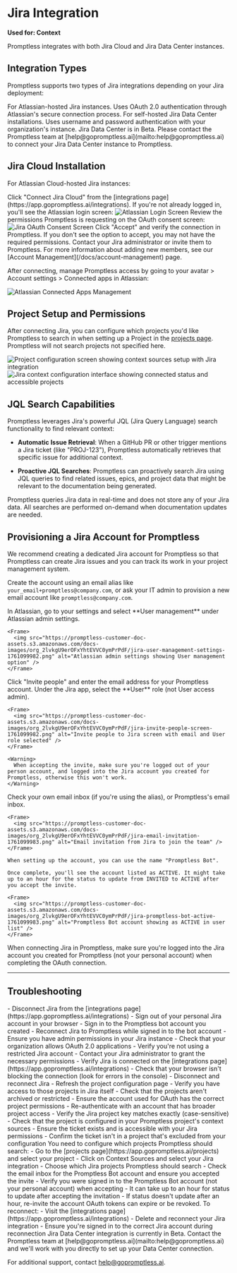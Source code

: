# Jira Integration

**Used for: Context**

Promptless integrates with both Jira Cloud and Jira Data Center instances.

## Integration Types

Promptless supports two types of Jira integrations depending on your Jira deployment:

<CardGroup cols={2}>
  <Card title="Jira Cloud" icon="fa-solid fa-cloud">
    For Atlassian-hosted Jira instances. Uses OAuth 2.0 authentication through Atlassian's secure connection process.
  </Card>
  <Card title="Jira Data Center (Beta)" icon="fa-solid fa-server">
    For self-hosted Jira Data Center installations. Uses username and password authentication with your organization's instance.
  </Card>
</CardGroup>

<Info>
Jira Data Center is in Beta. Please contact the Promptless team at [help@gopromptless.ai](mailto:help@gopromptless.ai) to connect your Jira Data Center instance to Promptless.
</Info>

## Jira Cloud Installation

For Atlassian Cloud-hosted Jira instances:

<Steps>
  <Step title="Connect Jira Cloud">
    Click "Connect Jira Cloud" from the [integrations page](https://app.gopromptless.ai/integrations).
  </Step>

  <Step title="Atlassian Login">
    If you're not already logged in, you'll see the Atlassian login screen:
<Frame>
  <img src="https://promptless-customer-doc-assets.s3.amazonaws.com/docs-images/org_2lvkgU9erOFxYhtEVVC0ymPrPdF/aab15aef-2759-42e6-93ec-d4c090526273-jira-atlassian-login.png" alt="Atlassian Login Screen" />
</Frame>
  </Step>

  <Step title="OAuth Consent">
    Review the permissions Promptless is requesting on the OAuth consent screen:
<Frame>
  <img src="https://promptless-customer-doc-assets.s3.amazonaws.com/docs-images/org_2lvkgU9erOFxYhtEVVC0ymPrPdF/aab15aef-2759-42e6-93ec-d4c090526273-jira-oauth-consent.png" alt="Jira OAuth Consent Screen" />
</Frame>
  </Step>

  <Step title="Complete Connection">
    Click "Accept" and verify the connection in Promptless. If you don't see the option to accept, you may not have the required permissions. Contact your Jira administrator or invite them to Promptless. For more information about adding new members, see our [Account Management](/docs/account-management) page.
  </Step>
</Steps>

After connecting, manage Promptless access by going to your avatar > Account settings > Connected apps in Atlassian:
<Frame>
  <img src="https://promptless-customer-doc-assets.s3.amazonaws.com/docs-images/org_2lvkgU9erOFxYhtEVVC0ymPrPdF/aab15aef-2759-42e6-93ec-d4c090526273-jira-connected-apps.png" alt="Atlassian Connected Apps Management" />
</Frame>

## Project Setup and Permissions

After connecting Jira, you can configure which projects you'd like Promptless to search in when setting up a Project in the [projects page](https://app.gopromptless.ai/projects). Promptless will not search projects not specified here.

<Frame>
  <img src="https://promptless-customer-doc-assets.s3.amazonaws.com/docs-images/org_2lvkgU9erOFxYhtEVVC0ymPrPdF/e3bdab51-fb59-4971-aaac-32ed7dddf07b-project-context-sources-configuration.png" alt="Project configuration screen showing context sources setup with Jira integration" />
</Frame>

<Frame>
  <img src="https://promptless-customer-doc-assets.s3.amazonaws.com/docs-images/org_2lvkgU9erOFxYhtEVVC0ymPrPdF/e3bdab51-fb59-4971-aaac-32ed7dddf07b-jira-context-configuration-interface.png" alt="Jira context configuration interface showing connected status and accessible projects" />
</Frame>

## JQL Search Capabilities

Promptless leverages Jira's powerful JQL (Jira Query Language) search functionality to find relevant context:

- **Automatic Issue Retrieval**: When a GitHub PR or other trigger mentions a Jira ticket (like "PROJ-123"), Promptless automatically retrieves that specific issue for additional context.

- **Proactive JQL Searches**: Promptless can proactively search Jira using JQL queries to find related issues, epics, and project data that might be relevant to the documentation being generated.

<Note>
Promptless queries Jira data in real-time and does not store any of your Jira data. All searches are performed on-demand when documentation updates are needed.
</Note>

## Provisioning a Jira Account for Promptless

We recommend creating a dedicated Jira account for Promptless so that Promptless can create Jira issues and you can track its work in your project management system.

Create the account using an email alias like `your_email+promptless@company.com`, or ask your IT admin to provision a new email account like `promptless@company.com`.

<Steps>
  <Step title="Navigate to User management">
    In Atlassian, go to your settings and select **User management** under Atlassian admin settings.
    
    <Frame>
      <img src="https://promptless-customer-doc-assets.s3.amazonaws.com/docs-images/org_2lvkgU9erOFxYhtEVVC0ymPrPdF/jira-user-management-settings-1761099982.png" alt="Atlassian admin settings showing User management option" />
    </Frame>
  </Step>

  <Step title="Invite the Promptless account">
    Click "Invite people" and enter the email address for your Promptless account. Under the Jira app, select the **User** role (not User access admin).
    
    <Frame>
      <img src="https://promptless-customer-doc-assets.s3.amazonaws.com/docs-images/org_2lvkgU9erOFxYhtEVVC0ymPrPdF/jira-invite-people-screen-1761099982.png" alt="Invite people to Jira screen with email and User role selected" />
    </Frame>
    
    <Warning>
      When accepting the invite, make sure you're logged out of your person account, and logged into the Jira account you created for Promptless, otherwise this won't work.
    </Warning>
  </Step>

  <Step title="Accept the invitation">
    Check your own email inbox (if you're using the alias), or Promptless's email inbox.
    
    <Frame>
      <img src="https://promptless-customer-doc-assets.s3.amazonaws.com/docs-images/org_2lvkgU9erOFxYhtEVVC0ymPrPdF/jira-email-invitation-1761099983.png" alt="Email invitation from Jira to join the team" />
    </Frame>
    
    When setting up the account, you can use the name "Promptless Bot".
    
    Once complete, you'll see the account listed as ACTIVE. It might take up to an hour for the status to update from INVITED to ACTIVE after you accept the invite.
    
    <Frame>
      <img src="https://promptless-customer-doc-assets.s3.amazonaws.com/docs-images/org_2lvkgU9erOFxYhtEVVC0ymPrPdF/jira-promptless-bot-active-1761099983.png" alt="Promptless Bot account showing as ACTIVE in user list" />
    </Frame>
  </Step>

  <Step title="Connect to Promptless">
    When connecting Jira in Promptless, make sure you're logged into the Jira account you created for Promptless (not your personal account) when completing the OAuth connection.
  </Step>
</Steps>

---

## Troubleshooting

<AccordionGroup>
  <Accordion title="Promptless actions are attributed to my personal account">
    - Disconnect Jira from the [integrations page](https://app.gopromptless.ai/integrations)
    - Sign out of your personal Jira account in your browser
    - Sign in to the Promptless bot account you created
    - Reconnect Jira to Promptless while signed in to the bot account
  </Accordion>

  <Accordion title="Permission denied when connecting Jira">
    - Ensure you have admin permissions in your Jira instance
    - Check that your organization allows OAuth 2.0 applications
    - Verify you're not using a restricted Jira account
    - Contact your Jira administrator to grant the necessary permissions
  </Accordion>

  <Accordion title="Jira integration doesn't appear when configuring a project">
    - Verify Jira is connected on the [integrations page](https://app.gopromptless.ai/integrations)
    - Check that your browser isn't blocking the connection (look for errors in the console)
    - Disconnect and reconnect Jira
    - Refresh the project configuration page
  </Accordion>

  <Accordion title="Can't see specific Jira projects in project configuration">
    - Verify you have access to those projects in Jira itself
    - Check that the projects aren't archived or restricted
    - Ensure the account used for OAuth has the correct project permissions
    - Re-authenticate with an account that has broader project access
  </Accordion>

  <Accordion title="Promptless isn't retrieving tickets mentioned in PRs">
    - Verify the Jira project key matches exactly (case-sensitive)
    - Check that the project is configured in your Promptless project's context sources
    - Ensure the ticket exists and is accessible with your Jira permissions
    - Confirm the ticket isn't in a project that's excluded from your configuration
  </Accordion>

  <Accordion title="No Jira projects configured in Promptless project">
    You need to configure which projects Promptless should search:
    - Go to the [projects page](https://app.gopromptless.ai/projects) and select your project
    - Click on Context Sources and select your Jira integration
    - Choose which Jira projects Promptless should search
  </Accordion>

  <Accordion title="Promptless Bot account stuck at 'INVITED' status">
    - Check the email inbox for the Promptless Bot account and ensure you accepted the invite
    - Verify you were signed in to the Promptless Bot account (not your personal account) when accepting
    - It can take up to an hour for status to update after accepting the invitation
    - If status doesn't update after an hour, re-invite the account
  </Accordion>

  <Accordion title="Connection lost or needs re-authentication">
    OAuth tokens can expire or be revoked. To reconnect:
    - Visit the [integrations page](https://app.gopromptless.ai/integrations)
    - Delete and reconnect your Jira integration
    - Ensure you're signed in to the correct Jira account during reconnection
  </Accordion>

  <Accordion title="Jira Data Center connection issues">
    Jira Data Center integration is currently in Beta. Contact the Promptless team at [help@gopromptless.ai](mailto:help@gopromptless.ai) and we'll work with you directly to set up your Data Center connection.
  </Accordion>
</AccordionGroup>

For additional support, contact [help@gopromptless.ai](mailto:help@gopromptless.ai).